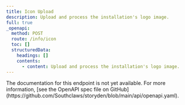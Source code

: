 ```yaml
---
title: Icon Upload
description: Upload and process the installation's logo image.
full: true
_openapi:
  method: POST
  route: /info/icon
  toc: []
  structuredData:
    headings: []
    contents:
      - content: Upload and process the installation's logo image.
---
```


<Callout type="warn">
  The documentation for this endpoint is not yet available. For more
  information, [see the OpenAPI spec file on
  GitHub](https://github.com/Southclaws/storyden/blob/main/api/openapi.yaml).
</Callout>
